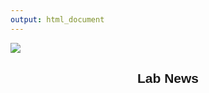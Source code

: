 ```yaml
---
output: html_document
---
```


![](static/img/news.jpg)

<div class="cv3-envaleur">
<h2 style="text-align:center;font-family:Helvetica; font-color:black;"><span>Lab News</span></h2><br />
</div>
<div class="Newsprojects">

